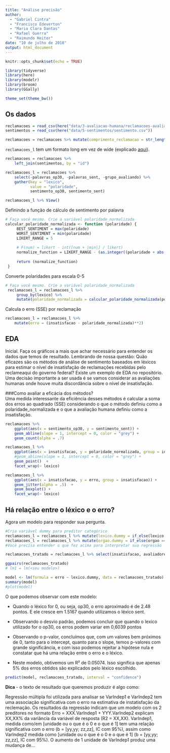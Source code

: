 ```yaml
---
title: "Análise precisão"
author:
  - "Gabriel Cintra"
  - "Francisco Edeverton"
  - "Maria Clara Dantas"
  - "Rafael Guerra"
  - "Raimundo Heitor"
date: "10 de julho de 2018"
output: html_document
---
```


```r
knitr::opts_chunk$set(echo = TRUE)
```

```r
library(tidyverse)
library(here)
library(modelr)
library(broom)
library(GGally)

theme_set(theme_bw())
```

## Os dados

```r

reclamacoes = read_csv(here("data/3-avaliacao-humana/reclamacoes-avaliadas-20180703.csv"))
sentimentos = read_csv(here("data/5-sentimentos/sentimento.csv"))

reclamacoes = reclamacoes %>% mutate(comprimento_reclamacao = str_length(reclamacao))
```

`reclamacoes_l` tem um formato long em vez de wide (explicado [aqui](https://sejdemyr.github.io/r-tutorials/basics/wide-and-long/)).

```r
reclamacoes = reclamacoes %>% 
    left_join(sentimentos, by = "id")

reclamacoes_l = reclamacoes %>%  
    select(-palavras_op30, -palavras_sent, -grupo_avaliando) %>% 
    gather(key = "lexico", 
           value = "polaridade", 
           sentimento_op30, sentimento_sent)

reclamacoes_l %>% View()

```

Definindo a função de cálculo de sentimento por palavra

```r
# Faça você mesmo. Crie a variável polaridade_normalizada
calcular_polaridade_normalizada <- function (polaridade) {
     BEST_SENTIMENT = max(polaridade)
     WORST_SENTIMENT = min(polaridade)
     LIKERT_RANGE = 5
     
     # F(num) = likert - int([num + |min|] / likert) 
     normalize_function = LIKERT_RANGE - (as.integer((polaridade + abs(WORST_SENTIMENT)) / LIKERT_RANGE))
     
     return (normalize_function)
 }
```


Converte polaridades para escala 0-5

```r
# Faça você mesmo. Crie a variável polaridade_normalizada
 reclamacoes_l = reclamacoes_l %>% 
     group_by(lexico) %>% 
     mutate(polaridade_normalizada = calcular_polaridade_normalizada(polaridade))
```

Calcula o erro (SSE) por reclamação

```r
reclamacoes_l = reclamacoes_l %>% 
    mutate(erro = (insatisfacao - polaridade_normalizada)**2)
```


## EDA

Inicial. Faça os gráficos a mais que achar necessário para entender os dados que temos de resultado. Lembrando de nossa questão: Quão eficazes são os métodos de análise de sentimento baseados em léxicos para estimar o nível de insatisfação de reclamações recebidas pelo reclameaqui do governo federal? Existe um exemplo de EDA no repositório. Uma decisão importante a ser usada é se vamos considerar as avaliações humanas onde houve muita discordância sobre o nível de insatisfação.

###Como avaliar a eficácia dos métodos?  
Uma medida interessante da eficiência desses métodos é calcular a soma dos erros ao quadrado (SSE) considerando o que o método definiu como a polaridade_normalizada e o que a avaliação humana definiu como a insatisfação.

```r
reclamacoes %>% 
    ggplot(aes(x = sentimento_op30, y = sentimento_sent)) + 
    geom_abline(slope = 1, intercept = 0, color = "grey") + 
    geom_count(alpha = .7) 
```

```r
reclamacoes_l %>% 
    ggplot(aes(x = insatisfacao, y = polaridade_normalizada, group = insatisfacao)) + 
    #geom_abline(slope = 1, intercept = 0, color = "grey") + 
    geom_point()  + 
    facet_wrap(~ lexico)
```

```r
reclamacoes_l %>% 
    ggplot(aes(x = insatisfacao, y = erro, group = insatisfacao)) + 
    geom_jitter(alpha = .5)  +
    geom_boxplot() + 
    facet_wrap(~ lexico)
```


## Há relação entre o léxico e o erro?

Agora um modelo para responder sua pergunta.

```r
#Cria variável dummy para preditor categórico
reclamacoes_l = reclamacoes_l %>% mutate(lexico.dummy = if_else(lexico == "sentimento_sent", 1, 0))
reclamacoes_l = reclamacoes_l %>% mutate(orgao.dummy = if_else(orgao == "anac-agencia-nacional-de-aviacao-civil", 1, 0)) 
#Você precisa entender o que fez acima para interpretar sua regressão

reclamacoes_tratado = reclamacoes_l %>% select(insatisfacao, avaliadores, range.avaliacoes, comprimento_reclamacao, palavras, polaridade, polaridade_normalizada, erro, lexico.dummy, orgao.dummy)

ggpairs(reclamacoes_tratado)
# lm1 = lm(<seu modelo>)
```
```r
model <- lm(formula = erro ~ lexico.dummy, data = reclamacoes_tratado)
summary(model)
#plot(model)
```


O que podemos observar com este modelo: 

* Quando o léxico for 0, ou seja, op30, o erro aproximado é de 2.48 pontos. E ele cresce em 1.5167 quando utilizamos o léxico sent.
 
* Observando o desvio padrão, podemos concluir que quando o lexico utilizado for o op30, os erros podem variar em 0,6039 pontos
 
* Observando o p-valor, concluímos que, com um valores bem próximos de 0, tanto para o intercept, quanto para o slope, temos p-valores com grande significância, e com isso podemos rejeitar a hipótese nula e constatar que há uma relação entre o erro e o léxico.
 
* Neste modelo, obtivemos um R² de 0.05074. Isso significa que apenas 5% dos erros obtidos são explicados pelo léxico escolhido.

```r
predict(model, reclamacoes_tratado, interval = "confidence")
```


**Dica** - o texto de resultado que queremos produzir é algo como: 

Regressão múltipla foi utilizada para analisar se VarIndep1 e VarIndep2 tem uma associação significativa com o erro na estimativa de instatisfação da reclemação. Os resultados da regressão indicam que um modelo com os 2 preditores no formato Erro = XXX.VarIndep1 + YYY.VarIndep2 explicam XX,XX% da variância da variável de resposta (R2 = XX,XX). VarIndep1, medida como/em [unidade ou o que é o 0 e o que é 1] tem uma relação significativa com o erro (b = [yy,yy;  zz,zz], IC com 95%), assim como VarIndep2 medida como [unidade ou o que é o 0 e o que é 1] (b = [yy,yy;  zz,zz], IC com 95%). O aumento de 1 unidade de VarIndep1 produz uma mudança de...